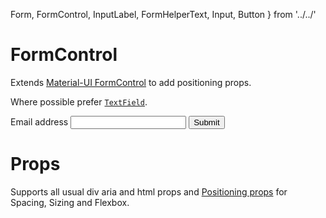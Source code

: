   Form,
  FormControl,
  InputLabel,
  FormHelperText,
  Input,
  Button
} from '../../'

<Meta title="components|FormControl" component={FormControl} />

# FormControl

Extends [Material-UI FormControl](https://material-ui.com/api/form-control/) to add positioning props.

Where possible prefer [`TextField`](http://localhost:6006/?path=/docs/components-textfield--simple).

<Preview>
  <Story name="default">
    <Form display="flex" width={1}>
      <FormControl flexGrow={1}>
        <InputLabel htmlFor="my-input">Email address</InputLabel>
        <Input id="my-input" aria-describedby="my-helper-text" />
      </FormControl>
      <Button color="primary" mt={2}>
        Submit
      </Button>
    </Form>
  </Story>
</Preview>

# Props

Supports all usual div aria and html props and [Positioning props](/?path=/docs/design-system-positioning--page) for Spacing, Sizing and Flexbox.

<Props of={FormControlDocs} />
